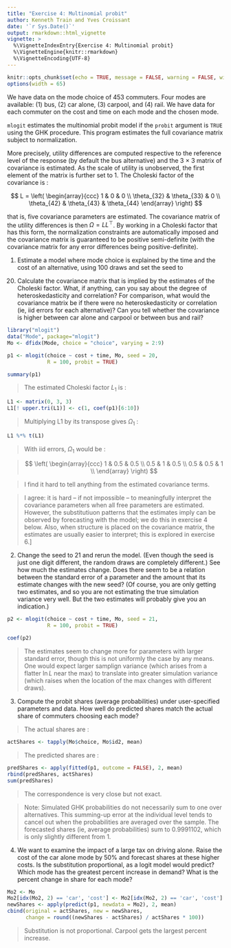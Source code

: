 ```yaml
---
title: "Exercise 4: Multinomial probit"
author: Kenneth Train and Yves Croissant
date: '`r Sys.Date()`'
output: rmarkdown::html_vignette
vignette: >
  %\VignetteIndexEntry{Exercise 4: Multinomial probit}
  %\VignetteEngine{knitr::rmarkdown}
  %\VignetteEncoding{UTF-8}
---
```


```r
knitr::opts_chunk$set(echo = TRUE, message = FALSE, warning = FALSE, widtht = 65)
options(width = 65)
```

We have data on the mode choice of 453 commuters. Four modes are
available: (1) bus, (2) car alone, (3) carpool, and (4) rail. We have
data for each commuter on the cost and time on each mode and the
chosen mode.

`mlogit` estimates the multinomial probit model if the `probit`
argument is `TRUE` using the GHK procedure.  This program estimates
the full covariance matrix subject to normalization.

More precisely, utility differences are computed respective to the
reference level of the response (by default the bus alternative) and
the 3 $\times$ 3 matrix of covariance is estimated. As the scale of
utility is unobserved, the first element of the matrix is further set
to 1. The Choleski factor of the covariance is :

$$
L = 
\left(
\begin{array}{ccc}
  1 & 0 & 0 \\
  \theta_{32} & \theta_{33} & 0 \\
  \theta_{42} & \theta_{43} & \theta_{44}
\end{array}
\right)
$$

that is, five covariance parameters are estimated. The covariance
matrix of the utility differences is then $\Omega = L L^{\top}$. By
working in a Choleski factor that has this form, the normalization
constraints are automatically imposed and the covariance matrix is
guaranteed to be positive semi-definite (with the covariance matrix
for any error differences being positive-definite).

@. Estimate a model where mode choice is explained by the time and the
cost of an alternative, using 100 draws and set the seed to
20. Calculate the covariance matrix that is implied by the estimates
of the Choleski factor. What, if anything, can you say about the
degree of heteroskedasticity and correlation?  For comparison, what
would the covariance matrix be if there were no heteroskedasticity or
correlation (ie, iid errors for each alternative)? Can you tell
whether the covariance is higher between car alone and carpool or
between bus and rail?

```r
library("mlogit")
data("Mode", package="mlogit")
Mo <- dfidx(Mode, choice = "choice", varying = 2:9)
```


```r
p1 <- mlogit(choice ~ cost + time, Mo, seed = 20, 
             R = 100, probit = TRUE)
```

```r
summary(p1)
``` 
> The estimated Choleski factor $L_1$ is :

```r
L1 <- matrix(0, 3, 3)
L1[! upper.tri(L1)] <- c(1, coef(p1)[6:10])
``` 

> Multiplying L1 by its transpose gives $\Omega_1$  :

```r
L1 %*% t(L1)
``` 

> With iid errors, $\Omega_1$ would be :

> $$
> \left(
> \begin{array}{ccc}
>   1 & 0.5 & 0.5 \\
>   0.5 & 1 & 0.5 \\
>   0.5 & 0.5 & 1 \\
> \end{array}
> \right)
> $$

> I find it hard to tell anything from the estimated covariance terms. 


> I agree: it is hard -- if not impossible -- to
>  meaningfully interpret the covariance parameters when all free
>  parameters are estimated. However, the substitutiuon patterns that the
>  estimates imply can be observed by forecasting with the model; we do
>  this in exercise 4 below. Also, when structure is placed on the
>  covariance matrix, the estimates are usually easier to interpret; this
>  is explored in exercise 6.]

@. Change the seed to 21 and rerun the model. (Even though the seed is
just one digit different, the random draws are completely different.)
See how much the estimates change. Does there seem to be a relation
between the standard error of a parameter and the amount that its
estimate changes with the new seed? (Of course, you are only getting
two estimates, and so you are not estimating the true simulation
variance very well. But the two estimates will probably give you an
indication.)

  
```r
p2 <- mlogit(choice ~ cost + time, Mo, seed = 21, 
             R = 100, probit = TRUE)
```

```r
coef(p2)
``` 

> The estimates seem to change more for parameters with larger standard
> error, though this is not uniformly the case by any means. One would
> expect larger samplign variance (which arises from a flatter $\ln L$
> near the max) to translate into greater simulation variance (which
> raises when the location of the max changes with different draws).

@. Compute the probit shares (average probabilities) under
user-specified parameters and data. How well do predicted shares match
the actual share of commuters choosing each mode?

> The actual shares are : 

```r
actShares <- tapply(Mo$choice, Mo$id2, mean)
``` 

> The predicted shares are : 

```r
predShares <- apply(fitted(p1, outcome = FALSE), 2, mean)
rbind(predShares, actShares)
sum(predShares)
``` 

> The correspondence is very close but not exact. 

> Note: Simulated GHK probabilities do not necessarily sum to
> one over alternatives. This summing-up error at the individual level
> tends to cancel out when the probabilities are averaged over the
> sample. The forecasted shares (ie, average probabilities) sum to
> 0.9991102, which is only slightly different from 1.

@. We want to examine the impact of a large tax on driving
alone. Raise the cost of the car alone mode by 50\% and forecast
shares at these higher costs. Is the substitution proportional, as a
logit model would predict? Which mode has the greatest percent
increase in demand? What is the percent change in share for each mode?

```r
Mo2 <- Mo
Mo2[idx(Mo2, 2) == 'car', 'cost'] <- Mo2[idx(Mo2, 2) == 'car', 'cost'] * 2
newShares <- apply(predict(p1, newdata = Mo2), 2, mean)
cbind(original = actShares, new = newShares, 
      change = round((newShares - actShares) / actShares * 100))
``` 

> Substitution is not proportional. Carpool gets the largest percent
> increase.

 <!-- 6. Now, lets go back to estimation. As stated above, probit.txt -->
 <!-- estimates the entire set of identified covariance parameters. Often -->
 <!-- when running probit models you will want to impose some structure on -->
 <!-- the covariance matrix instead of estimating all identifiable -->
 <!-- parameters. You might want to do this because there are too many -->
 <!-- covariance parameters to estimate meaningfully. For example, with 8 -->
 <!-- alternatives, there are 28 identified covariance parameters. In our -->
 <!-- model with only 4 alternatives, some of the covariance parameters are -->
 <!-- insignificant. Even if the number of parameters is not an issue, you -->
 <!-- might have some reason to believe that a particular structure is -->
 <!-- appropriate. For example, with panel data, the covariance matrix of -->
 <!-- unobserved utility over time might have an AR1 structure.  We want to -->
 <!-- be able to revise the estimation program to allow for various -->
 <!-- structures imposed on the covariance matrix. -->

 <!-- Suppose that you are primarily interested in the carpool mode. You -->
 <!-- suspect that you might not be capturing many of the relevant issues -->
 <!-- for carpooling such that the unincluded factors would have a -->
 <!-- relatively large variance. You also expect a correlation between some -->
 <!-- of the unobserved factors for carpool and those for car alone. You are -->
 <!-- not so concerned about the transit modes and are willing to assume -->
 <!-- that their unobserved factors are iid. You specify a covariance matrix -->
 <!-- with the following structure: -->

 <!-- 1	r	0	0 -->
 <!-- r	m	0	0 -->
 <!-- 0	0	1	0 -->
 <!-- 0	0	0	1  -->

 <!-- That is, you want to estimate the variance of carpool utility -->
 <!-- (relative to the variance for the other modes) and the covariance of -->
 <!-- carpool with car alone, under the maintained assumption that the -->
 <!-- transit modes have the same variance as car alone and are -->
 <!-- independent. You want to revise probit.txt to allow you to estimate -->
 <!-- this model. -->

 <!-- First, derive the covariance matrix for the error differences, where -->
 <!-- the differences are against the first alternative. (This will be a 4x4 -->
 <!-- matrix with zeros in the top row and the left-most column. You want to -->
 <!-- determine the 3x3 submatrix in terms of m and r.) -->

 <!-- Second, normalize the model for scale by dividing matrix by the <2,2> -->
 <!-- element, such that the <2,2> element becomes 1. (The <2,2> element of -->
 <!-- the 4x4 matrix is the top-left element of the 3x3 submatrix.) When the -->
 <!-- matrix is expressed in this form, you will see that natural parameters -->
 <!-- are s=m-2r and r. -->

 <!-- Then, revise probit.txt to estimate s and r along with the variable -->
 <!-- coefficients. Note that when the matrix omega is created in the ll -->
 <!-- proc, the 3x3 submatrix (also called omega) is created first and the -->
 <!-- the row and column of zeros are added at the top and left with the -->
 <!-- commands: omega=k3 | omega; omega=k4~omega; So, create the 3x3 matrix -->
 <!-- first and then just re-use these two commands to make it 4x4. -->

 <!-- To save time when you run the model, set the starting values to the -->
 <!-- estimated coefficients from pout.txt and 2 for s and .3 for m. You can -->
 <!-- cut and paste these starting values: -->

 <!-- b={-.3252, -.3950, -2.2592, -1.4636, -1.2500}; -->
 <!-- k={ 2, .3 };              ```Covariance parameters s and r``` -->
 <!-- b=b|k; -->

 <!-- Just so we can all compare results, use seed2=246 and NREP=100, like -->
 <!-- in probit.txt. -->

 <!-- Based on the estimation results: (i) How large is the variance of the -->
 <!-- unobserved factors relating to carpool, relative to the variances for -->
 <!-- the other modes? (ii) What is the correlation between the unobserved -->
 <!-- utility of carpool and car alone? -->

 <!-- \begin{answer} -->

 <!--   See pout6.txt for the coding. The estimates of s and r are s = 2.18 -->
 <!--   and r = 0.896. So the estimate of m is calculated as: s=m-2r, -->
 <!--   2.18=m-2*0.896, m=2.18+2*0.896=3.97. -->

 <!--   Based on the estimation results: (i) How large is the variance of -->
 <!--   the unobserved factors relating to carpool, relative to the -->
 <!--   variances for the other modes? -->

 <!--   The variance for carpool is about 4 times greater than that for the -->
 <!--   other modes. A higher variance for carpool is to be expected since -->
 <!--   there are important aspects of carpooling (eg. coordinating -->
 <!--   schedules) that are not included in the model. -->

 <!--   (ii) What is the correlation between the unobserved utility of -->
 <!--   carpool and car alone? -->

 <!--   Estimated correlation = r / sqrt(1*m) = .896/sqrt(3.97) = 0.45. -->

 <!-- \end{answer} -->

